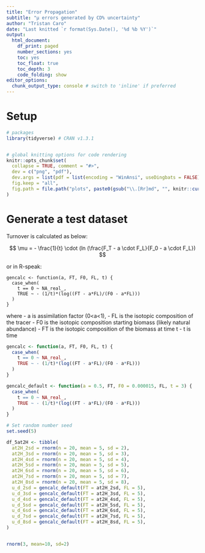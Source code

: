 ```yaml
---
title: "Error Propagation"
subtitle: "µ errors generated by CD% uncertainty"
author: "Tristan Caro"
date: "Last knitted `r format(Sys.Date(), '%d %b %Y')`"
output:
  html_document: 
    df_print: paged
    number_sections: yes
    toc: yes
    toc_float: true
    toc_depth: 3
    code_folding: show
editor_options:
  chunk_output_type: console # switch to 'inline' if preferred
---
```


# Setup

```r
# packages
library(tidyverse) # CRAN v1.3.1 


# global knitting options for code rendering
knitr::opts_chunk$set(
  collapse = TRUE, comment = "#>",
  dev = c("png", "pdf"),
  dev.args = list(pdf = list(encoding = "WinAnsi", useDingbats = FALSE)),
  fig.keep = "all",
  fig.path = file.path("plots", paste0(gsub("\\.[Rr]md", "", knitr::current_input()), "_"))
)
```


# Generate a test dataset
Turnover is calculated as below:

$$
\mu = - \frac{1}{t} \cdot (ln (\frac{F_T - a \cdot F_L}{F_0 - a \cdot F_L})
$$

or in R-speak:
```
gencalc <- function(a, FT, F0, FL, t) {
  case_when(
    t == 0 ~ NA_real_,
    TRUE ~ - (1/t)*(log((FT - a*FL)/(F0 - a*FL)))
  )
}

```
where
- a is assimilation factor (0<a<1),
- FL is the isotopic composition of the tracer
- F0 is the isotopic composition starting biomass (likely natural abundance)
- FT is the isotopic composition of the biomass at time t
- t is time


```r
gencalc <- function(a, FT, F0, FL, t) {
  case_when(
    t == 0 ~ NA_real_,
    TRUE ~ - (1/t)*(log((FT - a*FL)/(F0 - a*FL)))
  )
}

gencalc_default <- function(a = 0.5, FT, F0 = 0.000015, FL, t = 3) {
  case_when(
    t == 0 ~ NA_real_,
    TRUE ~ - (1/t)*(log((FT - a*FL)/(F0 - a*FL)))
  )
}
```


```r
# Set random number seed
set.seed(5)

df_5at2H <- tibble(
  at2H_2sd = rnorm(n = 20, mean = 5, sd = 2),
  at2H_3sd = rnorm(n = 20, mean = 5, sd = 3),
  at2H_4sd = rnorm(n = 20, mean = 5, sd = 4),
  at2H_5sd = rnorm(n = 20, mean = 5, sd = 5),
  at2H_6sd = rnorm(n = 20, mean = 5, sd = 6),
  at2H_7sd = rnorm(n = 20, mean = 5, sd = 7),
  at2H_8sd = rnorm(n = 20, mean = 5, sd = 8),
  u_d_2sd = gencalc_default(FT = at2H_2sd, FL = 5),
  u_d_3sd = gencalc_default(FT = at2H_3sd, FL = 5),
  u_d_4sd = gencalc_default(FT = at2H_4sd, FL = 5),
  u_d_5sd = gencalc_default(FT = at2H_5sd, FL = 5),
  u_d_6sd = gencalc_default(FT = at2H_6sd, FL = 5),
  u_d_7sd = gencalc_default(FT = at2H_7sd, FL = 5),
  u_d_8sd = gencalc_default(FT = at2H_8sd, FL = 5),
)


rnorm(3, mean=10, sd=2)
```


